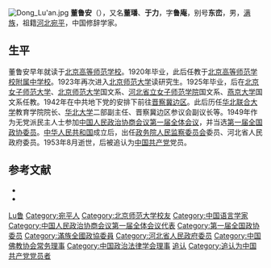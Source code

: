 [[File:Dong_Lu'an.jpg|thumb]]
'''董鲁安'''（{{bd|1896年||1953年|8月20日|catIdx=Dong董}}），又名'''董璠'''、'''于力'''，字'''鲁庵'''，别号'''东峦'''，男，[[满族|满族]]，祖籍[[河北省|河北]][[宛平縣|宛平]]，中国修辞学家。

== 生平 ==
董鲁安早年就读于[[北京高等师范学校|北京高等师范学校]]。1920年毕业，此后任教于[[北京师范大学附属中学|北京高等师范学校附属中学校]]。1923年再次进入[[北京师范大学|北京师范大学]]读研究生。1925年毕业，后在[[北京女子师范大学|北京女子师范大学]]、[[北京师范大学|北京师范大学]]国文系、[[河北省立女子师范学院|河北省立女子师范学院]]国文系、[[燕京大学|燕京大学]]国文系任教。1942年在中共地下党的安排下前往[[晋察冀边区|晋察冀边区]]。此后历任[[华北联合大学|华北联合大学]]教育学院院长、[[华北大学|华北大学]]二部副主任、晋察冀边区参议会副议长等。1949年作为无党派民主人士参加[[中国人民政治协商会议第一届全体会议|中国人民政治协商会议第一届全体会议]]，并当选[[第一届全国政协委员|第一届全国政协委员]]。[[中华人民共和国|中华人民共和国]]成立后，出任[[政务院人民监察委员会|政务院人民监察委员会]]委员、河北省人民政府委员。1953年8月逝世，后被追认为[[中国共产党|中国共产党]]党员。

== 参考文献 ==
{{ReflistH}}
* {{cite web|url=http://hebtu.cuepa.cn/show_more.php?doc_id=120066|title=终身之师———董鲁安|author=邱士刚|publisher=河北师范大学校报|date=2008-12-20|access-date=2011-09-17|archive-date=2019-06-09|archive-url=https://web.archive.org/web/20190609042925/http://hebtu.cuepa.cn/show_more.php?doc_id=120066|dead-url=no}}
* {{cite web|url=http://news.china.com/zh_cn/history/all/11025807/20090814/15599953.html|title=钱学森老师董鲁安二三事：常掩护进步青年抗日|publisher=中国网|date=2009-08-14|deadurl=yes|archiveurl=https://web.archive.org/web/20120309101715/http://news.china.com/zh_cn/history/all/11025807/20090814/15599953.html|archivedate=2012年3月9日|df=}}
{{ReflistF}}

{{Navboxes 
| title  = 董鲁安在[[中国佛教协会|中国佛教协会]]的职务
| list1  =
{{中国佛教协会第一届理事会}}
}}
{{Navboxes 
| title  = 董鲁安在[[中国政治法律学会|中国政治法律学会]]的职务
| list1  =
{{中国政治法律学会第一届理事会}}
}}

{{Authority control}}
{{DEFAULTSORT:Dong董}}
[[Category:董姓|Lu鲁]]
[[Category:宛平人|Category:宛平人]]
[[Category:北京师范大学校友|Category:北京师范大学校友]]
[[Category:中国语言学家|Category:中国语言学家]]
[[Category:中国人民政治协商会议第一届全体会议代表|Category:中国人民政治协商会议第一届全体会议代表]]
[[Category:第一届全国政协委员|Category:第一届全国政协委员]]
[[Category:滿族全國政協委員|Category:滿族全國政協委員]]
[[Category:河北省人民政府委员|Category:河北省人民政府委员]]
[[Category:中国佛教协会常务理事|Category:中国佛教协会常务理事]]
[[Category:中国政治法律学会理事|Category:中国政治法律学会理事]]
[[Category:中华人民共和国建立后的满族中国共产党党员|追认]]
[[Category:追认为中国共产党党员者|Category:追认为中国共产党党员者]]